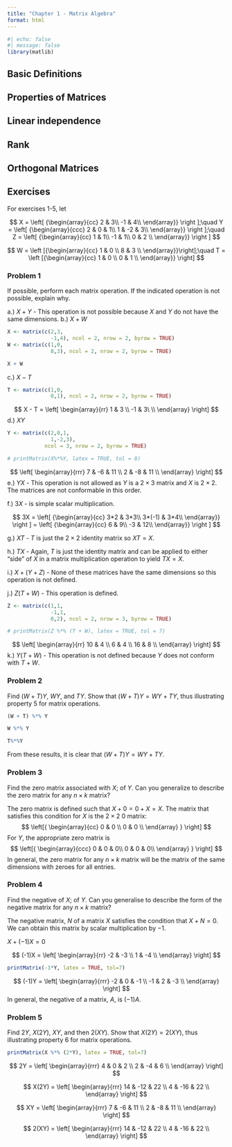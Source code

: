 ---
title: "Chapter 1 - Matrix Algebra"
format: html
---

```{r setup}
#| echo: false
#| message: false
library(matlib)
```

## Basic Definitions


## Properties of Matrices


## Linear independence


## Rank


## Orthogonal Matrices



## Exercises

For exercises 1-5, let

$$
X = \left[ {\begin{array}{cc}
    2 & 3\\
    -1 & 4\\
    \end{array}} \right ];\quad
Y = \left[ {\begin{array}{ccc}
    2 & 0 & 1\\
    1 & -2 & 3\\
    \end{array}} \right ];\quad
Z = \left[ {\begin{array}{cc}
    1 & 1\\
    -1 & 1\\
    0 & 2 \\
    \end{array}} \right ]
$$

$$
W = \left [{\begin{array}{cc}
    1 & 0 \\
    8 & 3 \\
\end{array}}\right];\quad
T = \left [{\begin{array}{cc}
    1 & 0 \\
    0 & 1 \\
\end{array}} \right]
$$

### Problem 1
If possible, perform each matrix operation. If the indicated operation is not possible, explain why.

a.) $X + Y$ - This operation is not possible because $X$ and $Y$ do not have the same dimensions.
b.) $X + W$
```{r}
X <- matrix(c(2,3,
              -1,4), ncol = 2, nrow = 2, byrow = TRUE)
W <- matrix(c(1,0,
              8,3), ncol = 2, nrow = 2, byrow = TRUE)

X + W

```
c.) $X - T$
```{r}
T <- matrix(c(1,0,
              0,1), ncol = 2, nrow = 2, byrow = TRUE)

```
$$
X - T = \left[
 \begin{array}{rr}
  1 & 3 \\ 
  -1 & 3\ \\ 
  \end{array}
\right]
$$
d.) $XY$

```{r}
Y <- matrix(c(2,0,1,
              1,-2,3), 
            ncol = 3, nrow = 2, byrow = TRUE)

# printMatrix(X%*%Y, latex = TRUE, tol = 8)
```

$$
\left[
 \begin{array}{rrr}
  7 & -6 & 11 \\ 
  2 & -8 & 11 \\ 
  \end{array}
\right]
$$
e.) $YX$ - This operation is not allowed as $Y$ is a $2\times 3$ matrix and $X$ is $2\times2$. The matrices are not conformable in this order.

f.) $3X$ - is simple scalar multiplication.

$$
3X = \left[ {\begin{array}{cc}
    3*2 & 3*3\\
    3*(-1) & 3*4\\
    \end{array}} \right ] = 
    \left[ {\begin{array}{cc}
    6 & 9\\
    -3 & 12\\
    \end{array}} \right ]
$$

g.) $XT$ - $T$ is just the $2\times2$ identity matrix so $XT = X$.

h.) $TX$ - Again, $T$ is just the identity matrix and can be applied to either "side" of $X$ in a matrix multiplication operation to yield $TX = X$.

i.) $X + (Y+Z)$ - None of these matrices have the same dimensions so this operation is not defined.

j.) $Z(T + W)$ - This operation is defined.

```{r}
Z <- matrix(c(1,1,
              -1,1,
              0,2), ncol = 2, nrow = 3, byrow = TRUE)

# printMatrix(Z %*% (T + W), latex = TRUE, tol = 7)
```
$$
\left[
 \begin{array}{rr}
  10 & 4 \\ 
  6 & 4 \\ 
  16 & 8 \\ 
  \end{array}
\right]
$$
k.) $Y(T + W)$ - This operation is not defined because $Y$ does not conform with $T+W$.

### Problem 2
Find $(W + T)Y$, $WY$, and $TY$. Show that $(W+T)Y = WY + TY$, thus illustrating property 5 for matrix operations.

```{r}
(W + T) %*% Y
```

```{r}
W %*% Y
```

```{r}
T%*%Y
```
From these results, it is clear that $(W+T)Y = WY + TY$.

### Problem 3
Find the zero matrix associated with $X$; of $Y$. Can you generalize to describe the zero matrix for any $n\times k$ matrix?

The zero matrix is defined such that $X + 0 = 0 + X = X$. The matrix that satisfies this condition for $X$ is the $2\times2$ $0$ matrix:
$$
\left[{
\begin{array}{cc}
0 & 0 \\
0 & 0 \\
\end{array}
} \right]
$$
For $Y$, the appropriate zero matrix is
$$
\left[{
\begin{array}{ccc}
0 & 0 & 0\\
0 & 0 & 0\\
\end{array}
} \right]
$$
In general, the zero matrix for any $n\times k$ matrix will be the matrix of the same dimensions with zeroes for all entries.

### Problem 4
Find the negative of $X$; of $Y$. Can you generalise to describe the form of the negative matrix for any $n\times k$ matrix?

The negative matrix, $N$ of a matrix $X$ satisfies the condition that $X + N = 0$. We can obtain this matrix by scalar multiplication by $-1$.

$X + (-1)X = 0$

$$
(-1)X = \left[
 \begin{array}{rr}
  -2 & -3 \\ 
  1 & -4 \\ 
  \end{array}
\right]
$$

```{r}
printMatrix(-1*Y, latex = TRUE, tol=7)
```
$$
(-1)Y = 
\left[
 \begin{array}{rrr}
  -2 & 0 & -1 \\ 
  -1 & 2 & -3 \\ 
  \end{array}
\right]
$$
In general, the negative of a matrix, $A$, is $(-1)A$.

### Problem 5
Find $2Y$, $X(2Y)$, $XY$, and then $2(XY)$. Show that $X(2Y)=2(XY)$, thus illustrating property 6 for matrix operations.

```{r}
printMatrix(X %*% (2*Y), latex = TRUE, tol=7)
```

$$
2Y = \left[
 \begin{array}{rrr}
  4 & 0 & 2 \\ 
  2 & -4 & 6 \\ 
  \end{array}
\right]
$$

$$
X(2Y) = \left[
 \begin{array}{rrr}
  14 & -12 & 22 \\ 
  4 & -16 & 22 \\ 
  \end{array}
\right]
$$

$$
XY = \left[
 \begin{array}{rrr}
  7 & -6 & 11 \\ 
  2 & -8 & 11 \\ 
  \end{array}
\right]
$$

$$
2(XY) = \left[
 \begin{array}{rrr}
  14 & -12 & 22 \\ 
  4 & -16 & 22 \\ 
  \end{array}
\right]
$$
